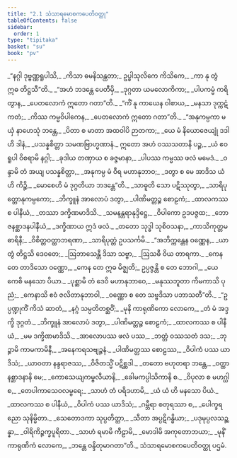 ```yaml
---
title: "2.1 သံသာရမောစကပေတိဝတ္ထု"
tableOfContents: false
sidebar:
  order: 1
type: "tipitaka"
basket: "su"
book: "pv"
---
```



<DynamicBreadcrumb />

<Division number="95" book="pv" e="ch" v="19" p="138">

<Paragraph number="111" type="verses" book="pv">
_“နဂ္ဂါ ဒုဗ္ဗဏ္ဏရူပါသိ,_  
_ကိသာ ဓမနိသန္ထတာ;_  
ဥပ္ဖါသုလိကေ ကိသိကေ,_  
_ကာ နု တွံ ဣဓ တိဋ္ဌသီ”တိ._  

</Paragraph>

</Division>
<Division number="96" book="pv" e="ch" v="19" p="138">

<Paragraph number="112" type="verses" book="pv">
_“အဟံ ဘဒန္တေ ပေတီမှိ,_  
_ဒုဂ္ဂတာ ယမလောကိကာ;_  
_ပါပကမ္မံ ကရိတွာန,_  
_ပေတလောကံ ဣတော ဂတာ”တိ._  

</Paragraph>

</Division>
<Division number="97" book="pv" e="ch" v="19" p="138">

<Paragraph number="113" type="verses" book="pv">
_“ကိံ နု ကာယေန ဝါစာယ,_  
_မနသာ ဒုက္ကဋံ ကတံ;_  
_ကိဿ ကမ္မဝိပါကေန,_  
_ပေတလောကံ ဣတော ဂတာ”တိ._  

</Paragraph>

</Division>
<Division number="98" book="pv" e="ch" v="19" p="138">

<Paragraph number="114" type="verses" book="pv">
_“အနုကမ္ပကာ မယှံ နာဟေသုံ ဘန္တေ,_  
_ပိတာ စ မာတာ အထဝါပိ ဉာတကာ;_  
_ယေ မံ နိယောဇေယျုံ ဒဒါဟိ ဒါနံ,_  
_ပသန္နစိတ္တာ သမဏဗြာဟ္မဏာနံ._  

</Paragraph>

</Division>
<Division number="99" book="pv" e="ch" v="19" p="138">

<Paragraph number="115" type="verses" book="pv">
ဣတော အဟံ ဝဿသတာနိ ပဉ္စ,_  
_ယံ ဧဝရူပါ ဝိစရာမိ နဂ္ဂါ;_  
_ခုဒါယ တဏှာယ စ ခဇ္ဇမာနာ,_  
_ပါပဿ ကမ္မဿ ဖလံ မမေဒံ._  

</Paragraph>

</Division>
<Division number="100" book="pv" e="ch" v="19" p="138">

<Paragraph number="116" type="verses" book="pv">
_ဝန္ဒာမိ တံ အယျ ပသန္နစိတ္တာ,_  
_အနုကမ္ပ မံ ဝီရ မဟာနုဘာဝ;_  
_ဒတွာ စ မေ အာဒိသ ယံ ဟိ ကိဉ္စိ,_  
_မောစေဟိ မံ ဒုဂ္ဂတိယာ ဘဒန္တေ”တိ._  

</Paragraph>

</Division>
<Division number="101" book="pv" e="ch" v="19" p="138">

<Paragraph number="117" type="verses" book="pv">
_သာဓူတိ သော ပဋိဿုတွာ,_  
_သာရိပုတ္တောနုကမ္ပကော;_  
_ဘိက္ခူနံ အာလောပံ ဒတွာ,_  
_ပါဏိမတ္တဉ္စ စောဠကံ;_  
_ထာလကဿ စ ပါနီယံ,_  
_တဿာ ဒက္ခိဏမာဒိသိ._  

</Paragraph>

</Division>
<Division number="102" book="pv" e="ch" v="19" p="138">

<Paragraph number="118" type="verses" book="pv">
_သမနန္တရာနုဒ္ဒိဋ္ဌေ,_  
_ဝိပါကော ဥဒပဇ္ဇထ;_  
_ဘောဇနစ္ဆာဒနပါနီယံ,_  
_ဒက္ခိဏာယ ဣဒံ ဖလံ._  

</Paragraph>

</Division>
<Division number="103" book="pv" e="ch" v="19" p="139">

<Paragraph number="119" type="verses" book="pv">
_တတော သုဒ္ဓါ သုစိဝသနာ,_  
_ကာသိကုတ္တမဓာရိနီ;_  
_ဝိစိတ္တဝတ္ထာဘရဏာ,_  
_သာရိပုတ္တံ ဥပသင်္ကမိ._  

</Paragraph>

</Division>
<Division number="104" book="pv" e="ch" v="19" p="139">

<Paragraph number="120" type="verses" book="pv">
_“အဘိက္ကန္တေန ဝဏ္ဏေန,_  
_ယာ တွံ တိဋ္ဌသိ ဒေဝတေ;_  
_ဩဘာသေန္တီ ဒိသာ သဗ္ဗာ,_  
_ဩသဓီ ဝိယ တာရကာ._  

</Paragraph>

</Division>
<Division number="105" book="pv" e="ch" v="19" p="139">

<Paragraph number="121" type="verses" book="pv">
_ကေန တေ တာဒိသော ဝဏ္ဏော,_  
_ကေန တေ ဣဓ မိဇ္ဈတိ;_  
ဥပ္ပဇ္ဇန္တိ စ တေ ဘောဂါ,_  
_ယေ ကေစိ မနသော ပိယာ._  

</Paragraph>

</Division>
<Division number="106" book="pv" e="ch" v="19" p="139">

<Paragraph number="122" type="verses" book="pv">
_ပုစ္ဆာမိ တံ ဒေဝိ မဟာနုဘာဝေ,_  
_မနုဿဘူတာ ကိမကာသိ ပုညံ;_  
_ကေနာသိ ဧဝံ ဇလိတာနုဘာဝါ,_  
_ဝဏ္ဏော စ တေ သဗ္ဗဒိသာ ပဘာသတီ”တိ._  

</Paragraph>

</Division>
<Division number="107" book="pv" e="ch" v="19" p="139">

<Paragraph number="123" type="verses" book="pv">
_“ဥပ္ပဏ္ဍုကိံ ကိသံ ဆာတံ,_  
_နဂ္ဂံ သမ္ပတိတစ္ဆဝိံ;_  
_မုနိ ကာရုဏိကော လောကေ,_  
_တံ မံ အဒ္ဒက္ခိ ဒုဂ္ဂတံ._  

</Paragraph>

</Division>
<Division number="108" book="pv" e="ch" v="19" p="139">

<Paragraph number="124" type="verses" book="pv">
_ဘိက္ခူနံ အာလောပံ ဒတွာ,_  
_ပါဏိမတ္တဉ္စ စောဠကံ;_  
_ထာလကဿ စ ပါနီယံ,_  
_မမ ဒက္ခိဏမာဒိသိ._  

</Paragraph>

</Division>
<Division number="109" book="pv" e="ch" v="19" p="139">

<Paragraph number="125" type="verses" book="pv">
_အာလောပဿ ဖလံ ပဿ,_  
_ဘတ္တံ ဝဿသတံ ဒသ;_  
_ဘုဉ္ဇာမိ ကာမကာမိနီ,_  
_အနေကရသဗျဉ္ဇနံ._  

</Paragraph>

</Division>
<Division number="110" book="pv" e="ch" v="19" p="139">

<Paragraph number="126" type="verses" book="pv">
_ပါဏိမတ္တဿ စောဠဿ,_  
_ဝိပါကံ ပဿ ယာဒိသံ;_  
_ယာဝတာ နန္ဒရာဇဿ,_  
_ဝိဇိတသ္မိံ ပဋိစ္ဆဒါ._  

</Paragraph>

</Division>
<Division number="111" book="pv" e="ch" v="19" p="139">

<Paragraph number="127" type="verses" book="pv">
_တတော ဗဟုတရာ ဘန္တေ,_  
_ဝတ္ထာနစ္ဆာဒနာနိ မေ;_  
_ကောသေယျကမ္ဗလီယာနိ,_  
_ခေါမကပ္ပါသိကာနိ စ._  

</Paragraph>

</Division>
<Division number="112" book="pv" e="ch" v="19" p="139">

<Paragraph number="128" type="verses" book="pv">
_ဝိပုလာ စ မဟဂ္ဃါ စ,_  
_တေပါကာသေဝလမ္ဗရေ;_  
_သာဟံ တံ ပရိဒဟာမိ,_  
_ယံ ယံ ဟိ မနသော ပိယံ._  

</Paragraph>

</Division>
<Division number="113" book="pv" e="ch" v="19" p="139">

<Paragraph number="129" type="verses" book="pv">
_ထာလကဿ စ ပါနီယံ,_  
_ဝိပါကံ ပဿ ယာဒိသံ;_  
_ဂမ္ဘီရာ စတုရဿာ စ,_  
_ပေါက္ခရညော သုနိမ္မိတာ._  

</Paragraph>

</Division>
<Division number="114" book="pv" e="ch" v="19" p="139">

<Paragraph number="130" type="verses" book="pv">
_သေတောဒကာ သုပ္ပတိတ္ထာ,_  
_သီတာ အပ္ပဋိဂန္ဓိယာ;_  
_ပဒုမုပ္ပလသဉ္ဆန္နာ,_  
_ဝါရိကိဉ္ဇက္ခပူရိတာ._  

</Paragraph>

</Division>
<Division number="115" book="pv" e="ch" v="19" p="140">

<Paragraph number="131" type="verses" book="pv">
_သာဟံ ရမာမိ ကီဠာမိ,_  
_မောဒါမိ အကုတောဘယာ;_  
_မုနိံ ကာရုဏိကံ လောကေ,_  
_ဘန္တေ ဝန္ဒိတုမာဂတာ”တိ._  


</Paragraph>
</Division>

<Paragraph number="132" type="center" book="pv">
သံသာရမောစကပေတိဝတ္ထု ပဌမံ.
</Paragraph>
